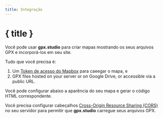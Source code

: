 ```yaml
---
title: Integração
---
```


<script>
</script>

# { title }

Você pode usar **gpx.studio** para criar mapas mostrando os seus arquivos GPX e incorporá-los em seu site.

Tudo que você precisa é:

1. Um <a href="https://account.mapbox.com/auth/signup" target="_blank">Token de acesso do Mapbox</a> para caeegar o mapa, e
2. GPX files hosted on your server or on Google Drive, or accessible via a public URL.

Você pode configurar abaixo a aparência do seu mapa e gerar o código HTML correspondente.

<DocsNote type="warning">

Você precisa configurar cabeçalhos <a href="https://developer.mozilla.org/en-US/docs/Web/HTTP/CORS" target="_blank">Cross-Origin Resource Sharing (CORS)</a> no seu servidor para permitir que <b>gpx.studio</b> carregue seus arquivos GPX.

</DocsNote>

<EmbeddingPlayground />
